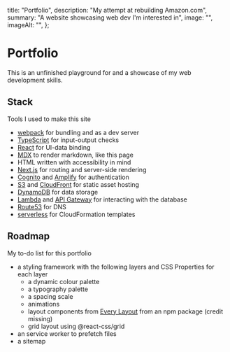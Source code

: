 
  title: "Portfolio",
  description: "My attempt at rebuilding Amazon.com",
  summary: "A website showcasing web dev I'm interested in",
  image: "",
  imageAlt: "",
};

# Portfolio

This is an unfinished playground for and a showcase of my web development skills.

## Stack

Tools I used to make this site

*   [webpack](https://webpack.js.org/) for bundling and as a dev server
*   [TypeScript](https://www.typescriptlang.org/) for input-output checks
*   [React](https://reactjs.org/) for UI-data binding
*   [MDX](https://mdxjs.com/) to render markdown, like this page
*   HTML written with accessibility in mind
*   [Next.js](https://nextjs.org/) for routing and server-side rendering
*   [Cognito](https://aws.amazon.com/cognito/) and [Amplify](https://aws.amazon.com/amplify/) for authentication
*   [S3](https://aws.amazon.com/s3/) and [CloudFront](https://aws.amazon.com/cloudfront/) for static asset hosting
*   [DynamoDB](https://aws.amazon.com/dynamodb/) for data storage
*   [Lambda](https://aws.amazon.com/lambda/) and [API Gateway](https://aws.amazon.com/api-gateway/) for interacting with the database
*   [Route53](https://aws.amazon.com/route53/) for DNS
*   [serverless](https://www.serverless.com/) for CloudFormation templates

## Roadmap

My to-do list for this portfolio

*   a styling framework with the following layers and CSS Properties for each layer
    *    a dynamic colour palette
    *    a typography palette
    *    a spacing scale
    *    animations
    *    layout components from [Every Layout](https://every-layout.dev/) from an npm package (credit missing)
    *    grid layout using @react-css/grid
*   an service worker to prefetch files
*   a sitemap

